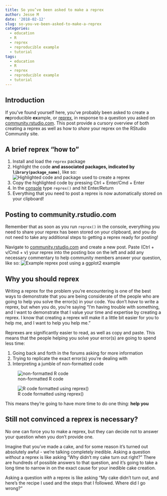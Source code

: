 ```yaml
---
title: So you’ve been asked to make a reprex
author: Jesse M
date: '2018-02-12'
slug: so-you-ve-been-asked-to-make-a-reprex
categories:
  - education
  - R
  - reprex
  - reproducible example
  - tutorial
tags:
  - education
  - R
  - reprex
  - reproducible example
  - tutorial
---
```

## Introduction
If you've found yourself here, you've probably been asked to create a **re**producible **ex**ample, or [reprex](https://www.tidyverse.org/help/), in response to a question you asked on  [community.rstudio.com](https://community.rstudio.com/). This post provide a cursory overview of both creating a reprex as well as how to _share_ your reprex on the RStudio Community site.  

## A brief reprex "how to"
1. Install and load the `reprex` package
2. Highlight the code **and associated packages, indicated by `library(package_name)`**, like so:
![Highlighted code and package used to create a reprex](/Users/jessemostipak/Documents/jessemaegan/content/post/highlighted_reprex_code.png)
3. Copy the highlighted code by pressing Ctrl + Enter/Cmd + Enter
4. In the [console](http://r4ds.had.co.nz/workflow-scripts.html) type `reprex()` and hit Enter/Return
5. Everything that you need to post a reprex is now automatically stored on your clipboard!   

## Posting to community.rstudio.com  
Remember that as soon as you run `reprex()` in the console, everything you need to share your reprex has been stored on your clipboard, and you do not need to take any additional steps to getting a reprex ready for posting!

Navigate to [community.rstudio.com](https://community.rstudio.com/) and create a new post. Paste (Ctrl + v/Cmd + v) your reprex into the posting box on the left and add any necessary commentary to help community members answer your question, like so:
![Example reprex post using a ggplot2 example](/Users/jessemostipak/Documents/jessemaegan/content/post/ggplot2_reprex_image.png)


## Why you should reprex
Writing a reprex for the problem you're encountering is one of the best ways to demonstrate that you are being considerate of the people who are going to help you solve the error(s) in your code. You don't *have* to write a reprex, but when you do, you're saying "I'm having trouble with something, and I want to demonstrate that I value your time and expertise by creating a reprex. I know that creating a reprex will make it a little bit easier for you to help me, and I want to help you help me."  

Reprexes are significantly easier to read, as well as copy and paste. This means that the people helping you solve your error(s) are going to spend less time:  

1. Going back and forth in the forums asking for more information
2. Trying to replicate the exact error(s) you're dealing with  
3. Interpreting a jumble of non-formatted code  

![non-formatted R code](/Users/jessemostipak/Documents/jessemaegan/content/post/non_reprex.png)

![R code formatted using reprex()](/Users/jessemostipak/Documents/jessemaegan/content/post/reprex.png)

This means they're going to have more time to do one thing:
**help you**

## Still not convinced a reprex is necessary?
No one can force you to make a reprex, but they can decide not to answer your question when you don't provide one.  

Imagine that you've made a cake, and for some reason it's turned out absolutely awful - we're talking completely inedible. Asking a question *without* a reprex is like asking "Why didn't my cake turn out right?" There are hundreds of possible answers to that question, and it's going to take a long time to narrow in on the exact cause for your inedible cake creation.  

Asking a question *with* a reprex is like asking "My cake didn't turn out, and here's the recipe I used and the steps that I followed. Where did I go wrong?"  
